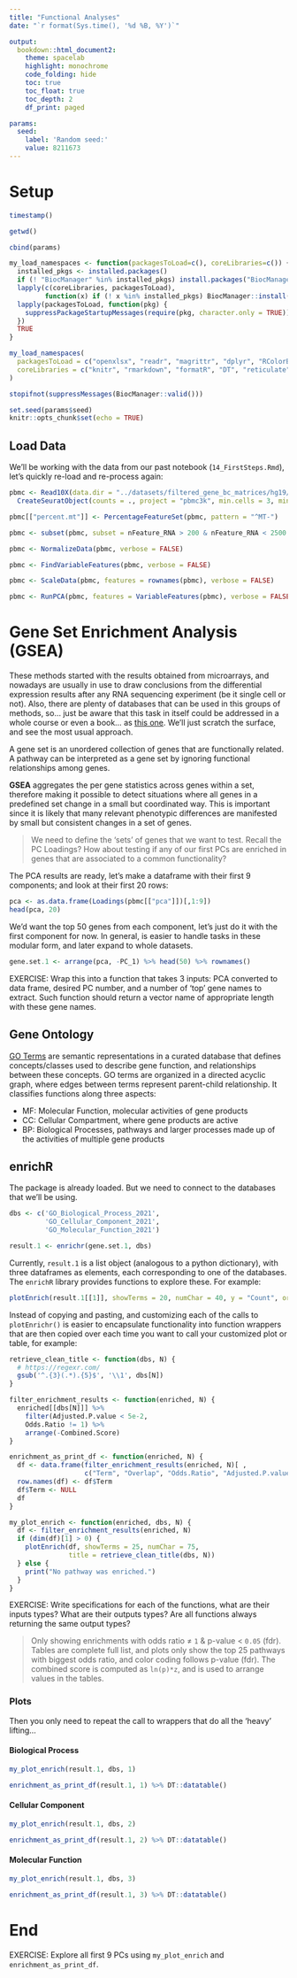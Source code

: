 ```yaml
---
title: "Functional Analyses"
date: "`r format(Sys.time(), '%d %B, %Y')`"

output:
  bookdown::html_document2:
    theme: spacelab
    highlight: monochrome
    code_folding: hide
    toc: true
    toc_float: true
    toc_depth: 2
    df_print: paged

params:
  seed:
    label: 'Random seed:'
    value: 8211673
---
```



# Setup

```r
timestamp()
```

```r
getwd()
```


```r
cbind(params)
```

```r
my_load_namespaces <- function(packagesToLoad=c(), coreLibraries=c()) {
  installed_pkgs <- installed.packages()
  if (! "BiocManager" %in% installed_pkgs) install.packages("BiocManager")
  lapply(c(coreLibraries, packagesToLoad),
         function(x) if (! x %in% installed_pkgs) BiocManager::install(x, ask = FALSE))
  lapply(packagesToLoad, function(pkg) {
    suppressPackageStartupMessages(require(pkg, character.only = TRUE))
  })
  TRUE
}

my_load_namespaces(
  packagesToLoad = c("openxlsx", "readr", "magrittr", "dplyr", "RColorBrewer", "ggplot2", "patchwork", "Seurat", "enrichR"),
  coreLibraries = c("knitr", "rmarkdown", "formatR", "DT", "reticulate", "sessioninfo", "limma", "DESeq2", "future", "uwot", "future.apply", "metap", "shiny", "SingleCellExperiment", "remotes", "bookdown", "SeuratData")
)
```

```r
stopifnot(suppressMessages(BiocManager::valid()))

set.seed(params$seed)
knitr::opts_chunk$set(echo = TRUE)
```

## Load Data

We'll be working with the data from our past notebook (`14_FirstSteps.Rmd`), let's quickly re-load and re-process again:

```r
pbmc <- Read10X(data.dir = "../datasets/filtered_gene_bc_matrices/hg19/") %>%
  CreateSeuratObject(counts = ., project = "pbmc3k", min.cells = 3, min.features = 200)

pbmc[["percent.mt"]] <- PercentageFeatureSet(pbmc, pattern = "^MT-")

pbmc <- subset(pbmc, subset = nFeature_RNA > 200 & nFeature_RNA < 2500 & percent.mt < 5)

pbmc <- NormalizeData(pbmc, verbose = FALSE)

pbmc <- FindVariableFeatures(pbmc, verbose = FALSE)

pbmc <- ScaleData(pbmc, features = rownames(pbmc), verbose = FALSE)

pbmc <- RunPCA(pbmc, features = VariableFeatures(pbmc), verbose = FALSE)
```

# Gene Set Enrichment Analysis (GSEA)

These methods started with the results obtained from microarrays, and nowadays are usually in use to draw conclusions from the differential expression results after any RNA sequencing experiment (be it single cell or not). Also, there are plenty of databases that can be used in this groups of methods, so... just be aware that this task in itself could be addressed in a whole course or even a book... as [this one](https://yulab-smu.top/biomedical-knowledge-mining-book). We'll just scratch the surface, and see the most usual approach.

A gene set is an unordered collection of genes that are functionally related. A pathway can be interpreted as a gene set by ignoring functional relationships among genes.

**GSEA** aggregates the per gene statistics across genes within a set, therefore making it possible to detect situations where all genes in a predefined set change in a small but coordinated way. This is important since it is likely that many relevant phenotypic differences are manifested by small but consistent changes in a set of genes.

> We need to define the 'sets' of genes that we want to test. Recall the PC Loadings? How about testing if any of our first PCs are enriched in genes that are associated to a common functionality?

The PCA results are ready, let's make a dataframe with their first 9 components; and look at their first 20 rows:

```r
pca <- as.data.frame(Loadings(pbmc[["pca"]])[,1:9])
head(pca, 20)
```

We'd want the top 50 genes from each component, let's just do it with the first component for now. In general, is easier to handle tasks in these modular form, and later expand to whole datasets.

```r
gene.set.1 <- arrange(pca, -PC_1) %>% head(50) %>% rownames()
```


EXERCISE: Wrap this into a function that takes 3 inputs: PCA converted to data frame, desired PC number, and a number of  'top' gene names to extract. Such function should return a vector name of appropriate length with these gene names. <!-- You may probably need the injection operator (`!!`) to convert this function second argument into something that can go directly into `dplyr::arrange()`. -->


## Gene Ontology

[GO Terms](http://www.geneontology.org/) are semantic representations in a curated database that defines concepts/classes used to describe gene function, and relationships between these concepts. GO terms are organized in a directed acyclic graph, where edges between terms represent parent-child relationship. It classifies functions along three aspects:

- MF: Molecular Function, molecular activities of gene products
- CC: Cellular Compartment, where gene products are active
- BP: Biological Processes, pathways and larger processes made up of the activities of multiple gene products

## enrichR

The package is already loaded. But we need to connect to the databases that we'll be using.

```r
dbs <- c('GO_Biological_Process_2021',
         'GO_Cellular_Component_2021',
         'GO_Molecular_Function_2021')
```


```r
result.1 <- enrichr(gene.set.1, dbs)
```

Currently, `result.1` is a list object (analogous to a python dictionary), with three dataframes as elements, each corresponding to one of the databases. The `enrichR` library provides functions to explore these. For example:

```r
plotEnrich(result.1[[1]], showTerms = 20, numChar = 40, y = "Count", orderBy = "P.value")
```


Instead of copying and pasting, and customizing each of the calls to `plotEnrichr()` is easier to encapsulate functionality into function wrappers that are then copied over each time you want to call your customized plot or table, for example:

```r
retrieve_clean_title <- function(dbs, N) {
  # https://regexr.com/
  gsub('^.{3}(.*).{5}$', '\\1', dbs[N])
}

filter_enrichment_results <- function(enriched, N) {
  enriched[[dbs[N]]] %>%
    filter(Adjusted.P.value < 5e-2,
    Odds.Ratio != 1) %>%
    arrange(-Combined.Score)
}

enrichment_as_print_df <- function(enriched, N) {
  df <- data.frame(filter_enrichment_results(enriched, N)[ ,
                   c("Term", "Overlap", "Odds.Ratio", "Adjusted.P.value")])
  row.names(df) <- df$Term
  df$Term <- NULL
  df
}

my_plot_enrich <- function(enriched, dbs, N) {
  df <- filter_enrichment_results(enriched, N)
  if (dim(df)[1] > 0) {
    plotEnrich(df, showTerms = 25, numChar = 75,
               title = retrieve_clean_title(dbs, N))
  } else {
    print("No pathway was enriched.")
  }
}
```

EXERCISE: Write specifications for each of the functions, what are their inputs types? What are their outputs types? Are all functions always returning the same output types?

> Only showing enrichments with odds ratio &ne; `1` & p-value < `0.05` (fdr). Tables are complete full list, and plots only show the top 25 pathways with biggest odds ratio, and color coding follows p-value (fdr). The combined score is computed as `ln(p)*z`, and is used to arrange values in the tables.

### Plots

Then you only need to repeat the call to wrappers that do all the 'heavy' lifting...

#### Biological Process

```r
my_plot_enrich(result.1, dbs, 1)
```

```r
enrichment_as_print_df(result.1, 1) %>% DT::datatable()
```

#### Cellular Component

```r
my_plot_enrich(result.1, dbs, 2)
```

```r
enrichment_as_print_df(result.1, 2) %>% DT::datatable()
```

#### Molecular Function

```r
my_plot_enrich(result.1, dbs, 3)
```

```r
enrichment_as_print_df(result.1, 3) %>% DT::datatable()
```

# End

EXERCISE: Explore all first 9 PCs using `my_plot_enrich` and `enrichment_as_print_df`.

<!-- https://yulab-smu.top/biomedical-knowledge-mining-book/clusterProfiler-dplyr.html -->